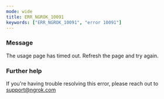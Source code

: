 ```yaml
---
mode: wide
title: ERR_NGROK_10091
keywords: ["ERR_NGROK_10091", "error 10091"]
---
```


### Message

The usage page has timed out. Refresh the page and try again.

### Further help

If you're having trouble resolving this error, please reach out to [support@ngrok.com](mailto:support@ngrok.com?subject=Help%20with%20ERR_NGROK_10091)
